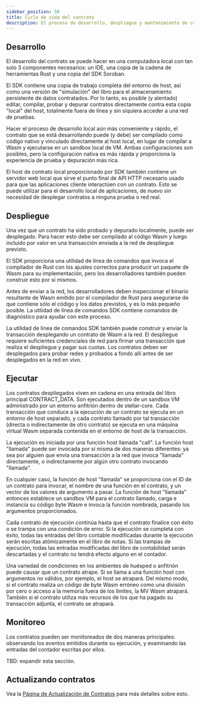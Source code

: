 ```yaml
---
sidebar_position: 50
title: Ciclo de vida del contrato
description: El proceso de desarrollo, despliegue y mantenimiento de contratos inteligentes.
---
```


<head>
  <title>
    {`El proceso de desarrollo, despliegue y mantenimiento de contratos inteligentes. }
  </title>
  <meta charSet="utf-8" />
  <meta
    property="og:title"
    content="El proceso de desarrollo, desplegar y mantener contratos inteligentes".
  />
  <meta
    property="og:description"
    content="Aprenda cómo funcionan los contratos inteligentes desde el desarrollo hasta el despliegue hasta la ejecución y luego cómo monitorearlos y actualizarlos."
  />
</head>

## Desarrollo

El desarrollo del contrato se puede hacer en una computadora local con tan solo 3 componentes necesarios: un IDE, una copia de la cadena de herramientas Rust y una copia del SDK Soroban.

El SDK contiene una copia de trabajo completa del entorno de host, así como una versión de "simulación" del libro para el almacenamiento persistente de datos contratados. Por lo tanto, es posible (y alentado) editar, compilar, probar y depurar contratos directamente contra esta copia "local" del host, totalmente fuera de línea y sin siquiera acceder a una red de pruebas.

Hacer el proceso de desarrollo local aún más conveniente y rápido, el contrato que se está desarrollando puede (y debe) ser compilado como código nativo y vinculado directamente al host local, en lugar de compilar a Wasm y ejecutarse en un sandbox local de VM. Ambas configuraciones son posibles, pero la configuración nativa es más rápida y proporciona la experiencia de prueba y depuración más rica.

El host de contrato local proporcionado por SDK también contiene un servidor web local que sirve el punto final de API HTTP necesario usado para que las aplicaciones cliente interactúen con un contrato. Esto se puede utilizar para el desarrollo local de aplicaciones, de nuevo sin necesidad de desplegar contratos a ninguna prueba o red real.

## Despliegue

Una vez que un contrato ha sido probado y depurado localmente, puede ser desplegado. Para hacer esto debe ser compilado al código Wasm y luego incluido por valor en una transacción enviada a la red de despliegue previsto.

El SDK proporciona una utilidad de línea de comandos que invoca el compilador de Rust con los ajustes correctos para producir un paquete de Wasm para su implementación, pero los desarrolladores también pueden construir esto por sí mismos.

Antes de enviar a la red, los desarrolladores deben inspeccionar el binario resultante de Wasm emitido por el compilador de Rust para asegurarse de que contiene sólo el código y los datos previstos, y es lo más pequeño posible. La utilidad de línea de comandos SDK contiene comandos de diagnóstico para ayudar con este proceso.

La utilidad de línea de comandos SDK también puede construir y enviar la transacción desplegando un contrato de Wasm a la red. El despliegue requiere suficientes credenciales de red para firmar una transacción que realiza el despliegue y pagar sus cuotas. Los contratos deben ser desplegados para probar redes y probados a fondo allí antes de ser desplegados en la red en vivo.

## Ejecutar

Los contratos despliegados viven en cadena en una entrada del libro principal CONTRACT_DATA. Son ejecutados dentro de un sandbox VM administrado por un entorno anfitrión dentro de stellar-core. Cada transacción que conduce a la ejecución de un contrato se ejecuta en un entorno de host separado, y cada contrato llamado por tal transacción (directa o indirectamente de otro contrato) se ejecuta en una máquina virtual Wasm separada contenida en el entorno de host de la transacción.

La ejecución es iniciada por una función host llamada "call". La función host "llamada" puede ser invocada por sí misma de dos maneras diferentes: ya sea por alguien que envía una transacción a la red que invoca "llamada" directamente, o indirectamente por algún otro contrato invocando "llamada".

En cualquier caso, la función de host "llamada" se proporciona con el ID de un contrato para invocar, el nombre de una función en el contrato, y un vector de los valores de argumento a pasar. La función de host "llamada" entonces establece un sandbox VM para el contrato llamado, carga e instancia su código byte Wasm e invoca la función nombrada, pasando los argumentos proporcionados.

Cada contrato de ejecución continúa hasta que el contrato finalice con éxito o se trampa con una condición de error. Si la ejecución se completa con éxito, todas las entradas del libro contable modificadas durante la ejecución serán escritas atómicamente en el libro de notas. Si las trampas de ejecución, todas las entradas modificadas del libro de contabilidad serán descartadas y el contrato no tendrá efecto alguno en el contador.

Una variedad de condiciones en los ambientes de huésped o anfitrión puede causar que un contrato atrape. Si se llama a una función host con argumentos no válidos, por ejemplo, el host se atrapará. Del mismo modo, si el contrato realiza un código de byte Wasm erróneo como una división por cero o acceso a la memoria fuera de los límites, la MV Wasm atrapará. También si el contrato utiliza más recursos de los que ha pagado su transacción adjunta, el contrato se atrapará.

## Monitoreo

Los contratos pueden ser monitoreados de dos maneras principales: observando los eventos emitidos durante su ejecución, y examinando las entradas del contador escritas por ellos.

TBD: expandir esta sección.

## Actualizando contratos

Vea la [Página de Actualización de Contratos](../../build/guides/conventions/upgrading-contracts.mdx) para más detalles sobre esto.
